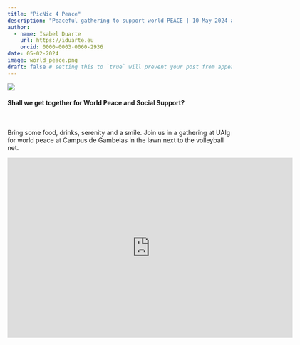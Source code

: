```yaml
---
title: "PicNic 4 Peace"
description: "Peaceful gathering to support world PEACE | 10 May 2024 at 17:00h"
author:
  - name: Isabel Duarte
    url: https://iduarte.eu
    orcid: 0000-0003-0060-2936
date: 05-02-2024
image: world_peace.png
draft: false # setting this to `true` will prevent your post from appearing on your listing page until you're ready!
---
```


![](world_peace.png)


#### Shall we get together for World Peace and Social Support?

<br>

Bring some food, drinks, serenity and a smile. Join us in a gathering at UAlg for world peace at Campus de Gambelas in the lawn next to the volleyball net.

<iframe src="https://docs.google.com/forms/d/e/1FAIpQLSeMCmmyO7nuVuyreMi74rXckL0Vmd4uzUgg0Y7tLx2duiAPJg/viewform?embedded=true" width="640" height="405" frameborder="0" marginheight="0" marginwidth="0">Loading…</iframe>





